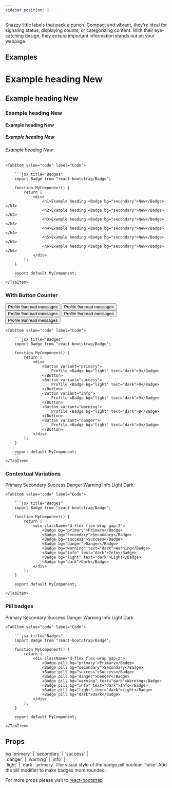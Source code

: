 ```yaml
---
sidebar_position: 2
---
```


Snazzy little labels that pack a punch. Compact and vibrant, they're ideal for signaling status, displaying counts, or categorizing content. With their eye-catching design, they ensure important information stands out on your webpage.



## Examples

<Tabs>
    <TabItem value="preview" label="Preview">
        <CodePreview>
            <div>
                <h1 style={{marginBottom: "8px"}}>Example heading <Badge bg="secondary">New</Badge></h1>
                <h2>Example heading <Badge bg="secondary">New</Badge></h2>
                <h3>Example heading <Badge bg="secondary">New</Badge></h3>
                <h4>Example heading <Badge bg="secondary">New</Badge></h4>
                <h5>Example heading <Badge bg="secondary">New</Badge></h5>
                <h6>Example heading <Badge bg="secondary">New</Badge></h6>
            </div>
        </CodePreview>
    </TabItem>
    
    <TabItem value="code" label="Code">

        ```jsx title="Badges"
        import Badge from "react-bootstrap/Badge";

        function MyComponent() {
            return (
                <div>
                    <h1>Example heading <Badge bg="secondary">New</Badge></h1>
                    <h2>Example heading <Badge bg="secondary">New</Badge></h2>
                    <h3>Example heading <Badge bg="secondary">New</Badge></h3>
                    <h4>Example heading <Badge bg="secondary">New</Badge></h4>
                    <h5>Example heading <Badge bg="secondary">New</Badge></h5>
                    <h6>Example heading <Badge bg="secondary">New</Badge></h6>
                </div>
            );
        }

        export default MyComponent;
        ```
    </TabItem>
</Tabs>

### With Button Counter

<Tabs>
    <TabItem value="preview" label="Preview">
        <CodePreview>
            <div className="d-flex gap-2">
                <Button variant="primary">Profile <Badge bg="light" text="dark">9</Badge><span className="visually-hidden">unread messages</span></Button>
                <Button variant="success">Profile <Badge bg="light" text="dark">9</Badge><span className="visually-hidden">unread messages</span></Button>
                <Button variant="info">Profile <Badge bg="light" text="dark">9</Badge><span className="visually-hidden">unread messages</span></Button>
                <Button variant="warning">Profile <Badge bg="light" text="dark">9</Badge><span className="visually-hidden">unread messages</span></Button>
                <Button variant="danger">Profile <Badge bg="light" text="dark">9</Badge><span className="visually-hidden">unread messages</span></Button>
            </div>
        </CodePreview>
    </TabItem>
    
    <TabItem value="code" label="Code">

        ```jsx title="Badges"
        import Badge from "react-bootstrap/Badge";

        function MyComponent() {
            return (
                <div>
                    <Button variant="primary">
                        Profile <Badge bg="light" text="dark">9</Badge>
                    </Button>
                    <Button variant="success">
                        Profile <Badge bg="light" text="dark">9</Badge>    
                    </Button>
                    <Button variant="info">
                        Profile <Badge bg="light" text="dark">9</Badge>
                    </Button>
                    <Button variant="warning">
                        Profile <Badge bg="light" text="dark">9</Badge>
                    </Button>
                    <Button variant="danger">
                        Profile <Badge bg="light" text="dark">9</Badge>
                    </Button>
                </div>
            );
        }

        export default MyComponent;
        ```
    </TabItem>
</Tabs>

### Contextual Variations

<Tabs>
    <TabItem value="preview" label="Preview">
        <CodePreview>
            <div className="d-flex flex-wrap gap-2">
                <Badge bg="primary">Primary</Badge>
                <Badge bg="secondary">Secondary</Badge>
                <Badge bg="success">Success</Badge>
                <Badge bg="danger">Danger</Badge>
                <Badge bg="warning" text="dark">Warning</Badge>
                <Badge bg="info" text="dark">Info</Badge>
                <Badge bg="light" text="dark">Light</Badge>
                <Badge bg="dark">Dark</Badge>
            </div>
        </CodePreview>
    </TabItem>
    
    <TabItem value="code" label="Code">

        ```jsx title="Badges"
        import Badge from "react-bootstrap/Badge";

        function MyComponent() {
            return (
                <div className="d-flex flex-wrap gap-2">
                    <Badge bg="primary">Primary</Badge>
                    <Badge bg="secondary">Secondary</Badge>
                    <Badge bg="success">Success</Badge>
                    <Badge bg="danger">Danger</Badge>
                    <Badge bg="warning" text="dark">Warning</Badge>
                    <Badge bg="info" text="dark">Info</Badge>
                    <Badge bg="light" text="dark">Light</Badge>
                    <Badge bg="dark">Dark</Badge>
                </div>
            );
        }

        export default MyComponent;
        ```
    </TabItem>
</Tabs>

### Pill badges
<Tabs>
    <TabItem value="preview" label="Preview">
        <CodePreview>
            <div className="d-flex flex-wrap gap-2">
                <Badge pill bg="primary">Primary</Badge>
                <Badge pill bg="secondary">Secondary</Badge>
                <Badge pill bg="success">Success</Badge>
                <Badge pill bg="danger">Danger</Badge>
                <Badge pill bg="warning" text="dark">Warning</Badge>
                <Badge pill bg="info" text="dark">Info</Badge>
                <Badge pill bg="light" text="dark">Light</Badge>
                <Badge pill bg="dark">Dark</Badge>
            </div>
        </CodePreview>
    </TabItem>
    
    <TabItem value="code" label="Code">

        ```jsx title="Badges"
        import Badge from "react-bootstrap/Badge";

        function MyComponent() {
            return (
                <div className="d-flex flex-wrap gap-2">
                    <Badge pill bg="primary">Primary</Badge>
                    <Badge pill bg="secondary">Secondary</Badge>
                    <Badge pill bg="success">Success</Badge>
                    <Badge pill bg="danger">Danger</Badge>
                    <Badge pill bg="warning" text="dark">Warning</Badge>
                    <Badge pill bg="info" text="dark">Info</Badge>
                    <Badge pill bg="light" text="dark">Light</Badge>
                    <Badge pill bg="dark">Dark</Badge>
                </div>
            );
        }

        export default MyComponent;
        ```
    </TabItem>
</Tabs>

## Props

<FeatureTable>
    <tr>
        <td>bg</td>
        <td>`primary` | `secondary` | `success` | <br /> `danger` | `warning` | `info` | <br /> `light` | `dark`</td>
        <td>`primary`</td>
        <td>The visual style of the badge</td>
    </tr>
    <tr>
        <td>pill</td>
        <td>boolean</td>
        <td>`false`</td>
        <td>Add the pill modifier to make badges more rounded.</td>
    </tr>
</FeatureTable>

For more props please visit to <a href="https://react-bootstrap.netlify.app/docs/components/badge" target="_blank">react-bootstrap</a>